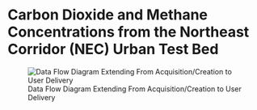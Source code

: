 # Carbon Dioxide and Methane Concentrations from the Northeast Corridor (NEC) Urban Test Bed

![Data Flow Diagram Extending From Acquisition/Creation to User Delivery](./media/nec-testbed-ghg-concentrations_Data_Flow.png)
